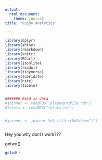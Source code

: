 ---
output:
  html_document:
    theme: journal
title: "Rugby Analytics"

---
  
  
```{r setup, include=FALSE}
library(dplyr)
library(shiny)
library(rmarkdown)
library(knitr)
library(RCurl)
library(jsonlite)
library(readxl)
library(tidyverse)
library(lubridate)
library(httr)
library(tibble)


####### Read in data
#joinner <- readRDS("playerprofile.rds")
#totals <- readRDS("totals.rds")


#joinner <- joinner %>% filter(OnSite=="Y") 
 

```

Hey you why dont I work???


getwd()


```{r}

getwd()

```
